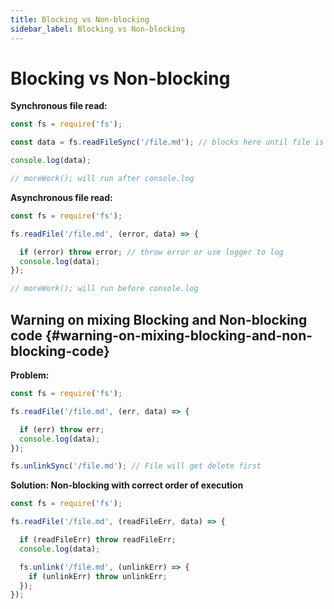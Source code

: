 ```yaml
---
title: Blocking vs Non-blocking
sidebar_label: Blocking vs Non-blocking
---
```


# Blocking vs Non-blocking

**Synchronous file read:**

```js
const fs = require('fs');

const data = fs.readFileSync('/file.md'); // blocks here until file is read

console.log(data);

// moreWork(); will run after console.log
```

**Asynchronous file read:**

```js
const fs = require('fs');

fs.readFile('/file.md', (error, data) => {

  if (error) throw error; // throw error or use logger to log
  console.log(data);
});

// moreWork(); will run before console.log
```

## Warning on mixing Blocking and Non-blocking code {#warning-on-mixing-blocking-and-non-blocking-code}

**Problem:**

```js
const fs = require('fs');

fs.readFile('/file.md', (err, data) => {

  if (err) throw err;
  console.log(data);
});

fs.unlinkSync('/file.md'); // File will get delete first
```

**Solution: Non-blocking with correct order of execution**

```js
const fs = require('fs');

fs.readFile('/file.md', (readFileErr, data) => {

  if (readFileErr) throw readFileErr;
  console.log(data);

  fs.unlink('/file.md', (unlinkErr) => {
    if (unlinkErr) throw unlinkErr;
  });
});
```
